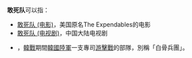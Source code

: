 '''敢死队'''可以指：
*[[敢死队_(电影)|敢死队 (电影)]]，美国原名The Expendables的电影
*[[敢死队_(电视剧)|敢死队 (电视剧)]]，中国大陆电视剧
*{{Link-ko|白骨兵團|백골병단|陸軍本部直轄敢死隊}}，[[韓戰|韓戰]]期間[[韓國陸軍|韓國陸軍]]一支專司[[游擊戰|游擊戰]]的部隊，別稱「白骨兵團」。
{{Disambig|cat=三字消歧义}}